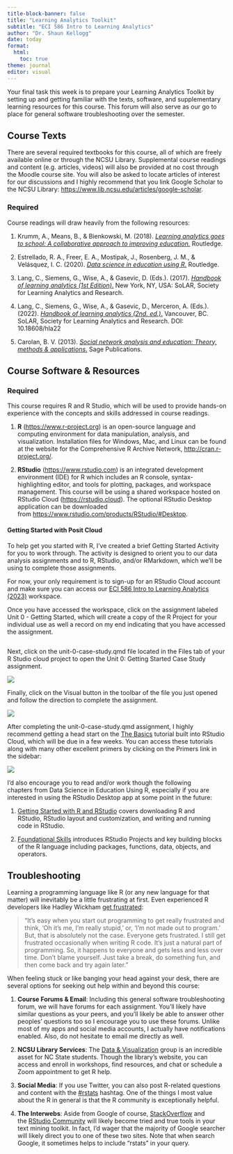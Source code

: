 ```yaml
---
title-block-banner: false
title: "Learning Analytics Toolkit"
subtitle: "ECI 586 Intro to Learning Analytics"
author: "Dr. Shaun Kellogg"
date: today
format:
  html:
    toc: true
theme: journal
editor: visual
---
```


Your final task this week is to prepare your Learning Analytics Toolkit by setting up and getting familiar with the texts, software, and supplementary learning resources for this course. This forum will also serve as our go to place for general software troubleshooting over the semester.

## **Course Texts**

There are several required textbooks for this course, all of which are freely available online or through the NCSU Library. Supplemental course readings and content (e.g. articles, videos) will also be provided at no cost through the Moodle course site. You will also be asked to locate articles of interest for our discussions and I highly recommend that you link Google Scholar to the NCSU Library: <https://www.lib.ncsu.edu/articles/google-scholar>.

### **Required**

Course readings will draw heavily from the following resources:  

1.  Krumm, A., Means, B., & Bienkowski, M. (2018). [*Learning analytics goes to school: A collaborative approach to improving education.*](https://catalog.lib.ncsu.edu/catalog/NCSU4862134) Routledge.

2.  Estrellado, R. A., Freer, E. A., Mostipak, J., Rosenberg, J. M., & Velásquez, I. C. (2020). [*Data science in education using R*.](https://datascienceineducation.com/) Routledge.

3.  Lang, C., Siemens, G., Wise, A., & Gasevic, D. (Eds.). (2017). [*Handbook of learning analytics (1st Edition)*.](https://www.solaresearch.org/publications/hla-17/) New York, NY, USA: SoLAR, Society for Learning Analytics and Research.

4.  Lang, C., Siemens, G., Wise, A., & Gasevic, D., Merceron, A. (Eds.). (2022). [*Handbook of learning analytics (2nd. ed.)*.](https://www.solaresearch.org/publications/hla-22/ "https://www.solaresearch.org/publications/hla-22/") Vancouver, BC. SoLAR, Society for Learning Analytics and Research. DOI: 10.18608/hla22

5.  Carolan, B. V. (2013). [*Social network analysis and education: Theory, methods & applications*.](https://catalog.lib.ncsu.edu/catalog/NCSU2803782) Sage Publications.

## **Course Software & Resources**

### **Required**

This course requires R and R Studio, which will be used to provide hands-on experience with the concepts and skills addressed in course readings.

1.  **R** ([https://www.r-project.org](https://www.r-project.org/)) is an open-source language and computing environment for data manipulation, analysis, and visualization. Installation files for Windows, Mac, and Linux can be found at the website for the Comprehensive R Archive Network, <http://cran.r-project.org/>. 

2.  **RStudio** ([https://www.rstudio.com](https://www.rstudio.com/)) is an integrated development environment (IDE) for R which includes an R console, syntax-highlighting editor, and tools for plotting, packages, and workspace management. This course will be using a shared workspace hosted on RStudio Cloud ([https://rstudio.cloud](https://rstudio.cloud/)). The optional RStudio Desktop application can be downloaded from <https://www.rstudio.com/products/RStudio/#Desktop>. 

#### **Getting Started with Posit Cloud**

To help get you started with R, I've created a brief Getting Started Activity for you to work through. The activity is designed to orient you to our data analysis assignments and to R, RStudio, and/or RMarkdown, which we'll be using to complete those assignments.

For now, your only requirement is to sign-up for an RStudio Cloud account and make sure you can access our [ECI 586 Intro to Learning Analytics (2023)](https://posit.cloud/spaces/399154/join?access_code=0VTsUSIXKD1knmHEZZerH6aYg0Q-_e-TKV-a94Bp) workspace.

Once you have accessed the workspace, click on the assignment labeled Unit 0 - Getting Started, which will create a copy of the R Project for your individual use as well a record on my end indicating that you have accessed the assignment. 

![](img/getting-started.png){alt="" fig-align="center"}

Next, click on the unit-0-case-study.qmd file located in the Files tab of your R Studio cloud project to open the Unit 0: Getting Started Case Study assignment. 

![](img/files-pane.png){fig-align="center"}

Finally, click on the Visual button in the toolbar of the file you just opened and follow the direction to complete the assignment. 

![](img/visual-editor.png){fig-align="center"}

After completing the unit-0-case-study.qmd assignment, I highly recommend getting a head start on the [The Basics](https://rstudio.cloud/learn/primers/1) tutorial built into RStudio Cloud, which will be due in a few weeks. You can access these tutorials along with many other excellent primers by clicking on the Primers link in the sidebar:

![](img/primers.png){fig-align="center"}

I'd also encourage you to read and/or work though the following chapters from Data Science in Education Using R, especially if you are interested in using the RStudio Desktop app at some point in the future: 

1.  [Getting Started with R and RStudio](https://datascienceineducation.com/c05.html) covers downloading R and RStudio, RStudio layout and customization, and writing and running code in RStudio.

2.  [Foundational Skills](https://datascienceineducation.com/c06.html) introduces RStudio Projects and key building blocks of the R language including packages, functions, data, objects, and operators. 

## **Troubleshooting**

Learning a programming language like R (or any new language for that matter) will inevitably be a little frustrating at first. Even experienced R developers like Hadley Wickham [get frustrated](https://r-posts.com/advice-to-young-and-old-programmers-a-conversation-with-hadley-wickham/):

> "It's easy when you start out programming to get really frustrated and think, 'Oh it's me, I'm really stupid,' or, 'I'm not made out to program.' But, that is absolutely not the case. Everyone gets frustrated. I still get frustrated occasionally when writing R code. It's just a natural part of programming. So, it happens to everyone and gets less and less over time. Don't blame yourself. Just take a break, do something fun, and then come back and try again later."

When feeling stuck or like banging your head against your desk, there are several options for seeking out help within and beyond this course:

1.  **Course Forums & Email**: Including this general software troubleshooting forum, we will have forums for each assignment. You'll likely have similar questions as your peers, and you'll likely be able to answer other peoples' questions too so I encourage you to use these forums. Unlike most of my apps and social media accounts, I actually have notifications enabled. Also, do not hesitate to email me directly as well. 

2.  **NCSU Library Services**: The [Data & Visualization](https://www.lib.ncsu.edu/services/data-visualization) group is an incredible asset for NC State students. Though the library's website, you can access and enroll in workshops, find resources, and chat or schedule a Zoom appointment to get R help. 

3.  **Social Media**: If you use Twitter, you can also post R-related questions and content with the [#rstats](https://twitter.com/search?q=%23rstats&src=typed_query) hashtag. One of the things I most value about the R in general is that the R community is exceptionally helpful.

4.  **The Interwebs**: Aside from Google of course, [StackOverflow](https://stackoverflow.com/) and the [RStudio Community](https://community.rstudio.com/) will likely become tried and true tools in your text mining toolkit. In fact, I'd wager that the majority of Google searcher will likely direct you to one of these two sites. Note that when search Google, it sometimes helps to include "rstats" in your query. 

